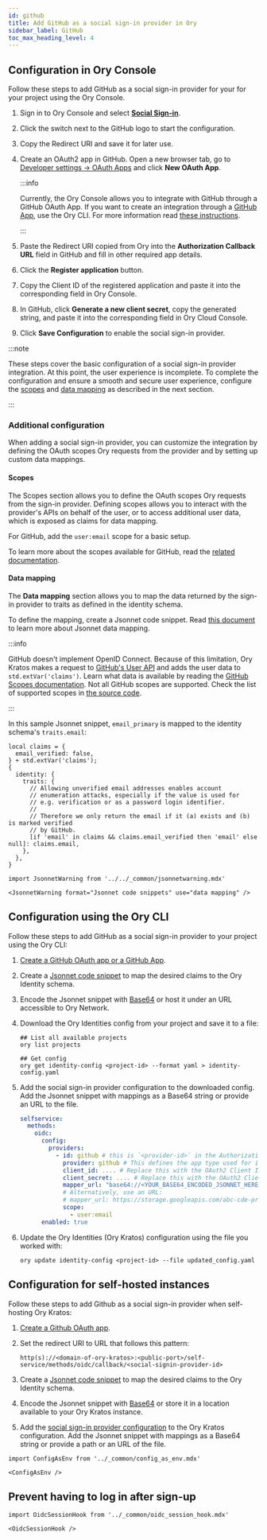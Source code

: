 ```yaml
---
id: github
title: Add GitHub as a social sign-in provider in Ory
sidebar_label: GitHub
toc_max_heading_level: 4
---
```


## Configuration in Ory Console

Follow these steps to add GitHub as a social sign-in provider for your for your project using the Ory Console.

1. Sign in to Ory Console and select [**Social Sign-in**](https://console.ory.sh/projects/current/social-signin).
2. Click the switch next to the GitHub logo to start the configuration.
3. Copy the Redirect URI and save it for later use.
4. Create an OAuth2 app in GitHub. Open a new browser tab, go to
   [Developer settings → OAuth Apps](https://github.com/settings/developers) and click **New OAuth App**.

   :::info

   Currently, the Ory Console allows you to integrate with GitHub through a GitHub OAuth App. If you want to create an integration
   through a
   [GitHub App](https://docs.github.com/en/developers/apps/getting-started-with-apps/differences-between-github-apps-and-oauth-apps),
   use the Ory CLI. For more information read [these instructions](#configuration-using-the-ory-cli).

   :::

5. Paste the Redirect URI copied from Ory into the **Authorization Callback URL** field in GitHub and fill in other required app
   details.
6. Click the **Register application** button.
7. Copy the Client ID of the registered application and paste it into the corresponding field in Ory Console.
8. In GitHub, click **Generate a new client secret**, copy the generated string, and paste it into the corresponding field in Ory
   Cloud Console.
9. Click **Save Configuration** to enable the social sign-in provider.

:::note

These steps cover the basic configuration of a social sign-in provider integration. At this point, the user experience is
incomplete. To complete the configuration and ensure a smooth and secure user experience, configure the [scopes](#scopes) and
[data mapping](#data-mapping) as described in the next section.

:::

### Additional configuration

When adding a social sign-in provider, you can customize the integration by defining the OAuth scopes Ory requests from the
provider and by setting up custom data mappings.

#### Scopes

The Scopes section allows you to define the OAuth scopes Ory requests from the sign-in provider. Defining scopes allows you to
interact with the provider's APIs on behalf of the user, or to access additional user data, which is exposed as claims for data
mapping.

For GitHub, add the `user:email` scope for a basic setup.

To learn more about the scopes available for GitHub, read the
[related documentation](https://docs.github.com/en/developers/apps/building-oauth-apps/scopes-for-oauth-apps).

#### Data mapping

The **Data mapping** section allows you to map the data returned by the sign-in provider to traits as defined in the identity
schema.

To define the mapping, create a Jsonnet code snippet. Read [this document](./data-mapping) to learn more about Jsonnet data
mapping.

:::info

GitHub doesn't implement OpenID Connect. Because of this limitation, Ory Kratos makes a request to
[GitHub's User API](https://developer.github.com/v3/users/#get-the-authenticated-user) and adds the user data to
`std.extVar('claims')`. Learn what data is available by reading the
[GitHub Scopes documentation](https://developer.github.com/apps/building-oauth-apps/understanding-scopes-for-oauth-apps/). Not all
GitHub scopes are supported. Check the list of supported scopes in
[the source code](https://github.com/ory/kratos/blob/v0.2.1-alpha.1/selfservice/strategy/oidc/provider_github.go#L72-L98).

:::

In this sample Jsonnet snippet, `email_primary` is mapped to the identity schema's `traits.email`:

```jsonnet
local claims = {
  email_verified: false,
} + std.extVar('claims');
{
  identity: {
    traits: {
      // Allowing unverified email addresses enables account
      // enumeration attacks, especially if the value is used for
      // e.g. verification or as a password login identifier.
      //
      // Therefore we only return the email if it (a) exists and (b) is marked verified
      // by GitHub.
      [if 'email' in claims && claims.email_verified then 'email' else null]: claims.email,
    },
  },
}
```

```mdx-code-block
import JsonnetWarning from '../../_common/jsonnetwarning.mdx'

<JsonnetWarning format="Jsonnet code snippets" use="data mapping" />
```

## Configuration using the Ory CLI

Follow these steps to add GitHub as a social sign-in provider to your project using the Ory CLI:

1. [Create a GitHub OAuth app or a GitHub App](#configuration-in-ory-cloud-console).
2. Create a [Jsonnet code snippet](#data-mapping) to map the desired claims to the Ory Identity schema.
3. Encode the Jsonnet snippet with [Base64](https://www.base64encode.org/) or host it under an URL accessible to Ory Network.
4. Download the Ory Identities config from your project and save it to a file:

   ```shell
   ## List all available projects
   ory list projects

   ## Get config
   ory get identity-config <project-id> --format yaml > identity-config.yaml
   ```

5. Add the social sign-in provider configuration to the downloaded config. Add the Jsonnet snippet with mappings as a Base64
   string or provide an URL to the file.

   ```yaml
   selfservice:
     methods:
       oidc:
         config:
           providers:
             - id: github # this is `<provider-id>` in the Authorization callback URL. DO NOT CHANGE IT ONCE SET!
               provider: github # This defines the app type used for integration. Use 'github' for GitHub OAuth app. Use 'github-app' for GitHub App.
               client_id: .... # Replace this with the OAuth2 Client ID provided by GitHub
               client_secret: .... # Replace this with the OAuth2 Client Secret provided by GitHub
               mapper_url: "base64://<YOUR_BASE64_ENCODED_JSONNET_HERE>"
               # Alternatively, use an URL:
               # mapper_url: https://storage.googleapis.com/abc-cde-prd/9cac9717f007808bf17f22ce7f4295c739604b183f05ac4afb4
               scope:
                 - user:email
         enabled: true
   ```

6. Update the Ory Identities (Ory Kratos) configuration using the file you worked with:

   ```shell
   ory update identity-config <project-id> --file updated_config.yaml
   ```

## Configuration for self-hosted instances

Follow these steps to add Github as a social sign-in provider when self-hosting Ory Kratos:

1. [Create a Github OAuth app](#configuration-in-ory-cloud-console).
2. Set the redirect URI to URL that follows this pattern:

   ```shell
   http(s)://<domain-of-ory-kratos>:<public-port>/self-service/methods/oidc/callback/<social-signin-provider-id>
   ```

3. Create a [Jsonnet code snippet](#data-mapping) to map the desired claims to the Ory Identity schema.
4. Encode the Jsonnet snippet with [Base64](https://www.base64encode.org/) or store it in a location available to your Ory Kratos
   instance.
5. Add the [social sign-in provider configuration](#configuration-with-ory-cli) to the Ory Kratos configuration. Add the Jsonnet
   snippet with mappings as a Base64 string or provide a path or an URL of the file.

```mdx-code-block
import ConfigAsEnv from '../_common/config_as_env.mdx'

<ConfigAsEnv />
```

## Prevent having to log in after sign-up

```mdx-code-block
import OidcSessionHook from '../_common/oidc_session_hook.mdx'

<OidcSessionHook />
```

